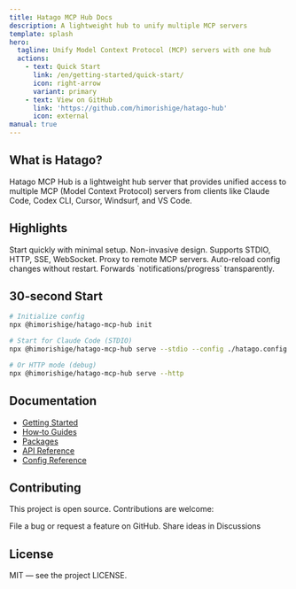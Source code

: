 ```yaml
---
title: Hatago MCP Hub Docs
description: A lightweight hub to unify multiple MCP servers
template: splash
hero:
  tagline: Unify Model Context Protocol (MCP) servers with one hub
  actions:
    - text: Quick Start
      link: /en/getting-started/quick-start/
      icon: right-arrow
      variant: primary
    - text: View on GitHub
      link: 'https://github.com/himorishige/hatago-hub'
      icon: external
manual: true
---
```



## What is Hatago?

Hatago MCP Hub is a lightweight hub server that provides unified access to multiple MCP (Model Context Protocol) servers from clients like Claude Code, Codex CLI, Cursor, Windsurf, and VS Code.

## Highlights

<CardGrid stagger>
  <Card title="🎯 Simple & Lightweight" icon="rocket">
    Start quickly with minimal setup. Non-invasive design.
  </Card>
  <Card title="🔌 Connectivity" icon="puzzle">
    Supports STDIO, HTTP, SSE, WebSocket. Proxy to remote MCP servers.
  </Card>
  <Card title="🔥 Hot Reload" icon="refresh">
    Auto-reload config changes without restart.
  </Card>
  <Card title="📊 Progress" icon="information">
    Forwards `notifications/progress` transparently.
  </Card>
</CardGrid>

## 30‑second Start

```bash
# Initialize config
npx @himorishige/hatago-mcp-hub init

# Start for Claude Code (STDIO)
npx @himorishige/hatago-mcp-hub serve --stdio --config ./hatago.config.json

# Or HTTP mode (debug)
npx @himorishige/hatago-mcp-hub serve --http
```

## Documentation

- [Getting Started](/en/getting-started/quick-start/)
- [How‑to Guides](/en/how-to/)
- [Packages](/en/packages/)
- [API Reference](/en/reference/api/)
- [Config Reference](/en/reference/config/)

## Contributing

This project is open source. Contributions are welcome:

<CardGrid>
  <Card title="Report an Issue" icon="bug" href="https://github.com/himorishige/hatago-hub/issues">
    File a bug or request a feature on GitHub.
  </Card>
  <Card
    title="Propose Ideas"
    icon="lightbulb"
    href="https://github.com/himorishige/hatago-hub/discussions"
  >
    Share ideas in Discussions
  </Card>
</CardGrid>

## License

MIT — see the project LICENSE.

